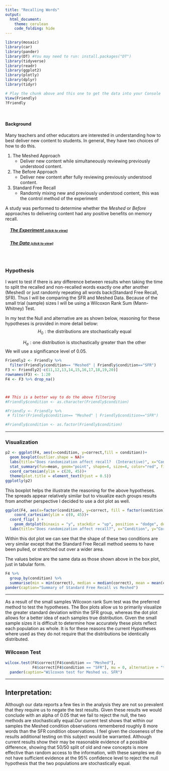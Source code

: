 ```yaml
---
title: "Recalling Words"
output: 
  html_document:
    theme: cerulean
    code_folding: hide
---
```


<script type="text/javascript">
 function showhide(id) {
    var e = document.getElementById(id);
    e.style.display = (e.style.display == 'block') ? 'none' : 'block';
 }
</script>

```r
library(mosaic)
library(car)
library(pander)
library(DT) #You may need to run: install.packages("DT") 
library(tidyverse)
library(readr)
library(ggplot2)
library(plotly)
library(dplyr)
library(tidyr)
```

```r
# Play the chunk above and this one to get the data into your Console
View(Friendly)
?Friendly
```


<br />

#### Background

Many teachers and other educators are interested in understanding how to best deliver new content to students. In general, they have two choices of how to do this.

1. The Meshed Approach
    * Deliver new content while simultaneously reviewing previously understood content.

2. The Before Approach
    * Deliver new content after fully reviewing previously understood content.
3. Standard Free Recall
    * Randomly mixing new and previously understood content, this was the control method of the experiment

A study was performed to determine whether the *Meshed* or *Before* approaches to delivering content had any positive benefits on memory recall. 

<div style="padding-left:15px;">

##### <a href="javascript:showhide('uniquename')">The Experiment <span style="font-size:8pt;">(click to view)</span></a>


<div id="uniquename" style="display:none;">

Individuals were seated at a computer and shown a list of words. Words appeared on the screen one at a time, for two seconds each, until all words had been shown (40 total). After all words were shown, they were required to perform a few two-digit mathematical additions (like 15 + 25) for 15 seconds to avoid immediate memory recall of the words. They were then asked to write down as many of the 40 words as they could remember. They were given a maximum of 5.3 minutes to recall words.

The process of showing words and recalling words was repeated four times with the same list of words each time (four chances to get it right). The presentation of the first trial was the same for all treatment conditions. However, trials 2, 3, and 4 were slightly different for each treatment condition.

<div style="padding-left:15px;">

The `SFR` group (the control group) stands for Standard Free Recall. In all four trials the same list of 40 words was presented, in a random order each time.

The `Before` group also used the same 40 words during each trial. However, any words that were correctly recalled in a previous trial were presented first, or *before* the words that were not recalled in the last trial. After all the correct words were presented in random order, the non-recalled words were presented in a random order.

The `Meshed` group also used the same 40 words during each trial. However, words that were correctly recalled in a previous trial were alternated with a missed word during the next presentation order. 

</div>

The data records the number of correctly recalled words (out of the 40 possible) from the fourth trial. Results were obtained for 30 students, 10 in each of the three treatment groups: `SFR`, `Before`, and `Meshed`. 

</div>

##### <a href="javascript:showhide('uniquename2')">The Data <span style="font-size:8pt;">(click to view)</span></a>

<div id="uniquename2" style="display:none;">

The results from the study can be found in the `Friendly` data set in R after loading `library(car)`. 

Click the "Code" button to see the data.


```r
datatable(Friendly, options=list(lengthMenu = c(3,10,30)))
```


</div>
</div>

<br />


<!-- Begin writing your analysis below here. -->

<!-- Note that your goal is to use the Friendly data to show whether or not the Meshed or Before methods have any positive benefit on memory recall. -->
----

### Hypothesis 

I want to test if there is any difference between results when taking the time to split the recalled and non-recalled words exactly one after another (Meshed) or just randomly repeating all words back(Standard Free Recall, SFR). Thus I will be comparing the SFR and Meshed Data. Because of the small trial (sample) sizes I will be using a Wilcoxon Rank Sum (Mann-Whitney) Test.

In my test the Null and alternative are as shown below, reasoning for these hypotheses is provided in more detail below:
$$
  H_0: \text{the distributions are stochastically equal}
$$

$$
  H_a: \text{one distribution is stochastically greater than the other}
$$
We will use a significance level of 0.05.

```r
Friendly2 <- Friendly %>% 
  filter(Friendly$condition== "Meshed" | Friendly$condition=="SFR")
F3 <- Friendly2[-c(11,12,13,14,15,16,17,18,19,20)]
rownames(F3) <- 1:20
F4 <- F3 %>% drop_na()



## This is a better way to do the above filtering
#Friendly$condition <- as.character(Friendly$condition)

#Friendly <- Friendly %>% 
 # filter(Friendly$condition== "Meshed" | Friendly$condition=="SFR")

#Friendly$condition <- as.factor(Friendly$condition)


```
----

### Visualization 

```r
p2 <- ggplot(F4, aes(x=condition, y=correct,fill = condition))+
  geom_boxplot(outlier.shape = NA)+
  labs(title="Does randomization affect recall?  (Interactive)", x="Condition", y="Number of words recalled")+
  stat_summary(fun=mean, geom="point", shape=4, size=4, color="red", fill="red") +
  coord_cartesian(ylim = c(20, 45))+
  theme(plot.title = element_text(hjust = 0.5))
ggplotly(p2)

```
This boxplot helps the illustrate the reasoning for the above hypotheses. The spreads appear relatively similar but to visualize each groups results from another perspective I decided to use a dot plot as well.

```r
ggplot(F4, aes(x=factor(condition), y=correct, fill = factor(condition)))+ 
    coord_cartesian(ylim = c(0, 45))+
  coord_flip( ) + 
    geom_dotplot(binaxis = "y", stackdir = "up", position = "dodge", dotsize = 0.75, binwidth = 0.5)+
  labs(title="Does randomization affect recall?", x="Condition", y="Correct", legend="Legend") 

```
Within this dot plot we can see that the shape of these two conditions are very similar except that the Standard Free Recall method seems to have been pulled, or stretched out over a wider area.


The values below are the same data as those shown above in the box plot, just in tabular form.
```r
F4 %>%
  group_by(condition) %>%
  summarise(min = min(correct), median = median(correct), mean = mean(correct), max = max(correct), sd = sd(correct), `Number of Observations` = n()) %>%
pander(caption="Summary of Standard Free Recall vs Meshed")
```

----

As a result of the small samples Wilcoxon rank Sum test was the preferred method to test the hypotheses. The Box plots allow us to primarily visualize the greater standard deviation within the SFR group, whereas the dot plot allows for a better idea of each samples true distribution. Given the small sample sizes it is difficult to determine how accurately these plots reflect each population as whole. It is for these reasons the current Hypotheses where used as they do not require that the distributions be identically distributed.

### Wilcoxon Test
```r
wilcox.test(F4$correct[F4$condition == "Meshed"],
            F4$correct[F4$condition == "SFR"], mu = 0, alternative = "two.sided", conf.level = 0.95, conf.int = TRUE) %>%
  pander(caption="Wilcoxon test for Meshed vs. SFR")
```
  
----
## Interpretation:

  Although our data reports a few ties in the analysis they are not so prevalent that they require us to negate the test results. Given these results we would conclude with an alpha of 0.05 that we fail to reject the null, the two methods are stochastically equal.Our current test shows that within our samples the Meshed condition observations remembered roughly 8 more words than the SFR condition observations. I feel given the closeness of the results additional testing on this subject would be warranted. Although current results show their may be reasonable evidence of a possible difference, showing that 50/50 split of old and new concepts is more effective than random access to the information, with these samples we do not have sufficient evidence at the 95% confidence level to reject the null hypothesis that the two populations are stochastically equal.


